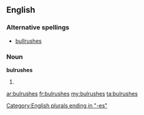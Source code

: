 ==English==

===Alternative spellings===
* [[bullrushes]]

===Noun===
'''bulrushes'''

# {{plural of|[[bulrush]]}}

[[Category:English plurals ending in "-es"]]

[[ar:bulrushes]]
[[fr:bulrushes]]
[[my:bulrushes]]
[[ta:bulrushes]]